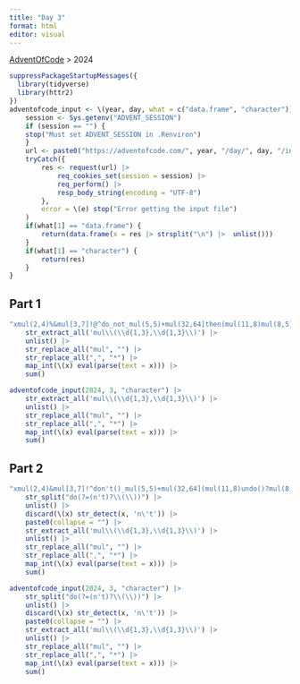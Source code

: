 ```yaml
---
title: "Day 3"
format: html
editor: visual
---
```


[AdventOfCode](https://jrosell.github.io/AdventOfCode/) \> 2024

```r
suppressPackageStartupMessages({
  library(tidyverse)
  library(httr2)
})
adventofcode_input <- \(year, day, what = c("data.frame", "character")) {
    session <- Sys.getenv("ADVENT_SESSION")
    if (session == "") {
    stop("Must set ADVENT_SESSION in .Renviron")
    }
    url <- paste0("https://adventofcode.com/", year, "/day/", day, "/input")
    tryCatch({
        res <- request(url) |> 
            req_cookies_set(session = session) |> 
            req_perform() |> 
            resp_body_string(encoding = "UTF-8")
        },
        error = \(e) stop("Error getting the input file")
    )
    if(what[1] == "data.frame") {
        return(data.frame(x = res |> strsplit("\n") |>  unlist()))
    }
    if(what[1] == "character") {
        return(res)
    }
}
```

## Part 1

```r
"xmul(2,4)%&mul[3,7]!@^do_not_mul(5,5)+mul(32,64]then(mul(11,8)mul(8,5))" |> 
    str_extract_all('mul\\(\\d{1,3},\\d{1,3}\\)') |>
    unlist() |>
    str_replace_all("mul", "") |> 
    str_replace_all(",", "*") |> 
    map_int(\(x) eval(parse(text = x))) |> 
    sum()
```

```r
adventofcode_input(2024, 3, "character") |> 
    str_extract_all('mul\\(\\d{1,3},\\d{1,3}\\)') |>
    unlist() |>
    str_replace_all("mul", "") |> 
    str_replace_all(",", "*") |> 
    map_int(\(x) eval(parse(text = x))) |> 
    sum()
```

## Part 2


```r
"xmul(2,4)&mul[3,7]!^don't()_mul(5,5)+mul(32,64](mul(11,8)undo()?mul(8,5))" |> 
    str_split("do(?=(n't)?\\(\\))") |> 
    unlist() |>
    discard(\(x) str_detect(x, 'n\'t')) |> 
    paste0(collapse = "") |>    
    str_extract_all('mul\\(\\d{1,3},\\d{1,3}\\)') |>
    unlist() |>
    str_replace_all("mul", "") |> 
    str_replace_all(",", "*") |> 
    map_int(\(x) eval(parse(text = x))) |> 
    sum()
```

```r
adventofcode_input(2024, 3, "character") |> 
    str_split("do(?=(n't)?\\(\\))") |> 
    unlist() |>
    discard(\(x) str_detect(x, 'n\'t')) |> 
    paste0(collapse = "") |>    
    str_extract_all('mul\\(\\d{1,3},\\d{1,3}\\)') |>
    unlist() |>
    str_replace_all("mul", "") |> 
    str_replace_all(",", "*") |> 
    map_int(\(x) eval(parse(text = x))) |> 
    sum()
```